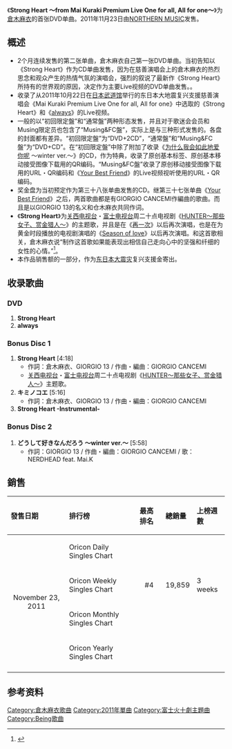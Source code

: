 {{for|韓國電視節目|強心臟}}

{{Infobox Single 
| Name           = Strong Heart<br />〜from Mai Kuraki Premium Live One for all, All for one〜
| Cover          = Strong_Heart.JPG
| Artist         = [[倉木麻衣|倉木麻衣]]
| Album          = [[OVER_THE_RAINBOW|OVER THE RAINBOW]]
| A-side         = 
| B-side         = 
| Released       = 2011年11月23日
| Format         = [[DVD|DVD]][[单曲|单曲]]
| Recorded       = 
| Genre          = [[J-POP|J-POP]]
| Length         = 
| Label          = [[NORTHERN_MUSIC|NORTHERN MUSIC]]<br/>（VNBM-3001（初回盤））<br/>（VNBM-3002（通常盤））<br/>（VNBF-3002（Musing&FC盤））
| Writer         = 倉木麻衣<br />GIORGIO 13
| Producer       = 倉木麻衣<br />[[长户大幸|长户大幸]]
| Certification   =
| Chart position =  *週間最高順位7位（綜合．[[Oricon公信榜|Oricon]]）
*日间最高順位3位（綜合．Oricon）
*週間最高順位4位（音樂．Oricon）
*日间最高順位2位（音樂．Oricon）
| Last single    = [[Your_Best_Friend|Your Best Friend]]<br/> （2011年）
| This single    = '''Strong Heart 〜from Mai Kuraki Premium Live One for all, All for one〜'''<br/> （2011年）
| Next single    = [[為戀而愛／Special_morning_day_to_you|為戀而愛／Special morning day to you]]<br/> （2012年）
}}
《'''Strong Heart 〜from Mai Kuraki Premium Live One for all, All for one〜'''》为[[倉木麻衣|倉木麻衣]]的首张DVD单曲。2011年11月23日由[[NORTHERN_MUSIC|NORTHERN MUSIC]]发售。

== 概述 ==
*2个月连续发售的第二张单曲，倉木麻衣自己第一张DVD单曲。当初告知以《Strong Heart》作为CD单曲发售，因为在慈善演唱会上的倉木麻衣的热烈思念和观众产生的热情气氛的演唱会，强烈的叙说了最新作《Strong Heart》所持有的世界观的原因，决定作为主要Live视频的DVD单曲发售。。
*收录了从2011年10月22日在[[日本武道馆|日本武道馆]]举行的东日本大地震复兴支援慈善演唱会《Mai Kuraki Premium Live One for all, All for one》中选取的《Strong Heart》和《[[Always_(仓木麻衣单曲)|always]]》的Live视频。
*一般的以“初回限定盤”和“通常盤”两种形态发售，并且对于歌迷会会员和Musing限定员也包含了“Musing&FC盤”，实际上是与三种形式发售的。各盘的封面都有差异。“初回限定盤”为“DVD+2CD”，“通常盤”和“Musing&FC盤”为“DVD+CD”。在“初回限定盤”中除了附加了收录《[[为什么我会如此地爱你呢_feat._Mai.K|为什么我会如此地爱你呢]] ～winter ver.～》的CD，作为特典，收录了原创基本标签、原创基本移动接受图像下载用的QR编码。“Musing&FC盤”收录了原创移动接受图像下载用的URL・QR编码和《[[Your_Best_Friend|Your Best Friend]]》的Live视频视听使用的URL・QR编码。 
*奖金盘为当初预定作为第三十八张单曲发售的CD。继第三十七张单曲《[[Your_Best_Friend|Your Best Friend]]》之后，两首歌曲都是有GIORGIO CANCEMI作編曲的歌曲。而且是以GIORGIO 13的名义和仓木麻衣共同作词。
*《'''Strong Heart'''》为[[关西电视台|关西电视台]]・[[富士电视台|富士电视台]]周二十点电视剧《[[HUNTER～那些女子、赏金猎人～|HUNTER～那些女子、赏金猎人～]]》的主题歌，并且是在《[[再一次_(單曲)|再一次]]》以后再次演唱，也是在为黄金时段播放的电视剧演唱的《[[Season_of_love|Season of love]]》以后再次演唱。和这首歌相关，倉木麻衣说“制作这首歌如果能表现出相信自己走向心中的坚强和纤细的女性的心情。”<ref>{{Cite web |url=http://www.barks.jp/news/?id=1000074267 |title=仓木麻衣慈善演唱会20万人观看（日语） |accessdate=2011-12-25 |archive-date=2012-01-19 |archive-url=https://web.archive.org/web/20120119182622/http://www.barks.jp/news/?id=1000074267 |dead-url=no }}</ref>。
*本作品销售额的一部分，作为[[东日本大震灾|东日本大震灾]]复兴支援金寄出。

== 收录歌曲 ==
=== DVD ===
#'''Strong Heart'''
#'''always'''
=== Bonus Disc 1 ===
#'''Strong Heart''' [4:18]
#*作詞：倉木麻衣、GIORGIO 13 / 作曲・編曲：GIORGIO CANCEMI
#*[[关西电视台|关西电视台]]・[[富士电视台|富士电视台]]周二十点电视剧《[[HUNTER～那些女子、赏金猎人～|HUNTER～那些女子、赏金猎人～]]》主题歌。
#'''キミノコエ''' [5:16]
#*作詞：倉木麻衣、GIORGIO 13 / 作曲・編曲：GIORGIO CANCEMI
#'''Strong Heart -Instrumental-'''
=== Bonus Disc 2 ===
#'''どうして好きなんだろう ～winter ver.～''' [5:58]
#*作詞：GIORGIO 13 / 作曲・編曲：GIORGIO CANCEMI / 歌：NERDHEAD  feat. Mai.K

== 銷售 ==

{| class="wikitable" width="600px"
|- bgcolor="#CCCCCC"
!align="left"|發售日期
!align="left"|排行榜
!align="left"|最高排名
!align="left"|總銷量
!align="left"|上榜週數
|-
|align="center" rowspan="4"|November 23, 2011
|align="left"|Oricon Daily Singles Chart
|align="center"|
|align="left"|
|align="left"|
|-
|align="left"|Oricon Weekly Singles Chart
|align="center"|#4
|align="left"| 19,859
|align="left"| 3 weeks
|-
|align="left"|Oricon Monthly Singles Chart
|align="center"|
|align="left"|
|align="left"|
|-
|align="left"|Oricon Yearly Singles Chart
|align="center"| 
|align="left"|
|align="left"|　
|-
|}

== 参考资料 ==
{{Reflist}} 

{{Kuraki Mai}}
{{富士火十劇主題曲2010年代前半部}}

{{DEFAULTSORT:Strong Heart}}
[[Category:倉木麻衣歌曲|Category:倉木麻衣歌曲]]
[[Category:2011年單曲|Category:2011年單曲]]
[[Category:富士火十劇主題曲|Category:富士火十劇主題曲]]
[[Category:Being歌曲|Category:Being歌曲]]